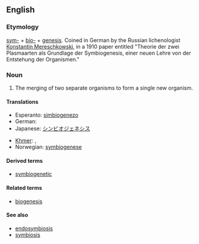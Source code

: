 ==English==

===Etymology===

[[sym-]] + [[bio-]] + [[genesis]].  Coined in German by the Russian lichenologist [[w:Konstantin Mereschkowski|Konstantin Mereschkowski]], in a 1910 paper entitled "Theorie der zwei Plasmaarten als Grundlage der Symbiogenesis, einer neuen Lehre von der Entstehung der Organismen."

===Noun===
{{en-noun|symbiogeneses}}
{{wikipedia}}

# {{biology}} The merging of two separate organisms to form a single new organism.

====Translations====
{{trans-top|merging of organisms to form a new organism}}
* Esperanto: [[simbiogenezo]]
* German: {{t+|de|Symbiogenese|f}}
* Japanese: [[シンビオジェネシス]]
{{trans-mid}}
* [[Khmer]]: {{t|km|សហជីវជៈ|tr=sak hak ji vak jeak|sc=Khmr}}, {{t|km|សហជីវៈកំណើត|tr=sak hak ji vak kom nert|sc=Khmr}}
* Norwegian: [[symbiogenese]]
{{trans-bottom}}

====Derived terms====
* [[symbiogenetic]]

====Related terms====
* [[biogenesis]]

====See also====
* [[endosymbiosis]]
* [[symbiosis]]